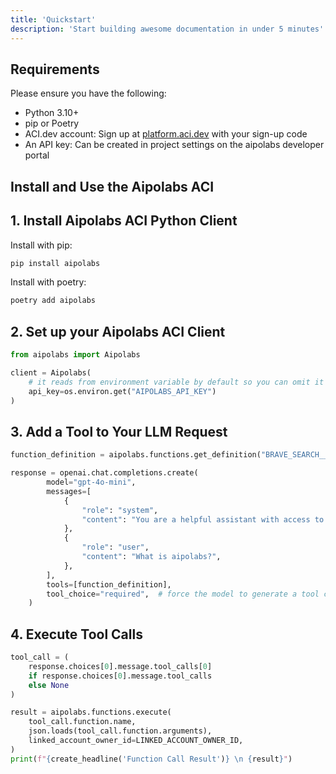 ```yaml
---
title: 'Quickstart'
description: 'Start building awesome documentation in under 5 minutes'
---
```


## Requirements

Please ensure you have the following:
- Python 3.10+
- pip or Poetry
- ACI.dev account: Sign up at [platform.aci.dev](https://platform.aci.dev) with your sign-up code
- An API key: Can be created in project settings on the aipolabs developer portal

## Install and Use the Aipolabs ACI

## 1. Install Aipolabs ACI Python Client

Install with pip:
```bash
pip install aipolabs
```

Install with poetry:
```bash
poetry add aipolabs
```

## 2. Set up your Aipolabs ACI Client
```python
from aipolabs import Aipolabs

client = Aipolabs(
    # it reads from environment variable by default so you can omit it if you set it in your environment
    api_key=os.environ.get("AIPOLABS_API_KEY")
)
```

## 3. Add a Tool to Your LLM Request
```python
function_definition = aipolabs.functions.get_definition("BRAVE_SEARCH__WEB_SEARCH")

response = openai.chat.completions.create(
        model="gpt-4o-mini",
        messages=[
            {
                "role": "system",
                "content": "You are a helpful assistant with access to a variety of tools.",
            },
            {
                "role": "user",
                "content": "What is aipolabs?",
            },
        ],
        tools=[function_definition],
        tool_choice="required",  # force the model to generate a tool call for demo purposes
    )
```

## 4. Execute Tool Calls
```python
tool_call = (
    response.choices[0].message.tool_calls[0]
    if response.choices[0].message.tool_calls
    else None
)

result = aipolabs.functions.execute(
    tool_call.function.name,
    json.loads(tool_call.function.arguments),
    linked_account_owner_id=LINKED_ACCOUNT_OWNER_ID,
)
print(f"{create_headline('Function Call Result')} \n {result}")
```